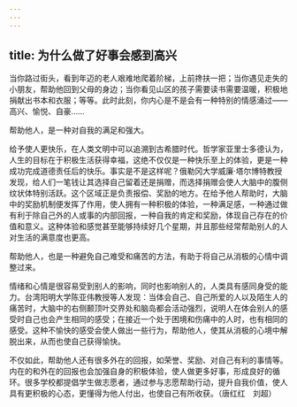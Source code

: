 ```yaml
---
---
---
```

title: 为什么做了好事会感到高兴
---




当你路过街头，看到年迈的老人艰难地爬着阶梯，上前搀扶一把；当你遇见走失的小朋友，帮助他回到父母的身边；当你看见山区的孩子需要读书需要温暖，积极地捐献出书本和衣服；等等。此时此刻，你内心是不是会有一种特别的情感涌过——高兴、愉悦、自豪……

帮助他人，是一种对自我的满足和强大。

给予使人更快乐，在人类文明中可以追溯到古希腊时代。哲学家亚里士多德认为，人生的目标在于积极生活获得幸福，这绝不仅仅是一种快乐至上的体验，更是一种成功完成道德责任后的快乐。事实是不是这样呢？俄勒冈大学威廉·塔尔博特教授发现，给人们一笔钱让其选择自己留着还是捐赠，而选择捐赠会使人大脑中的腹侧纹状体特别活跃。这个区域正是负责报偿、奖励的地方。在给予他人帮助时，大脑中的奖励机制便发挥了作用，使人拥有一种积极的体验，一种满足感，一种通过做有利于除自己外的人或事的内部回报，一种自我的肯定和奖励，体现自己存在的价值和意义。这种体验和感觉甚至能够持续好几个星期，并且那些经常帮助别人的人对生活的满意度也更高。

帮助他人，也是一种避免自己难受和痛苦的方法，有助于将自己从消极的心情中调整过来。

情绪和心情是很容易受到别人的影响，同时也影响别人的，人类具有感同身受的能力。台湾阳明大学陈亚伟教授等人发现：当体会自己、自己所爱的人以及陌生人的痛苦时，大脑中的右侧颞顶叶交界处和脑岛都会活动强烈，说明人在体会别人的感受时自己也会产生相同的感受；在接近一个处于困境和伤痛中的人时，也有相同的感受。这种不愉快的感受会使人做出一些行为，帮助他人，使其从消极的心境中解脱出来，从而也使自己获得愉快。

不仅如此，帮助他人还有很多外在的回报，如荣誉、奖励、对自己有利的事情等。内在的和外在的回报也会加强自身的积极体验，使人做更多好事，形成良好的循环。很多学校都提倡学生做志愿者，通过参与志愿帮助行动，提升自我价值，使人具有更积极的心态，更懂得为他人付出，也使自己有所收获。（唐红红　刘超）